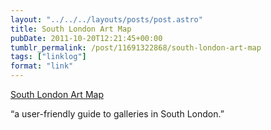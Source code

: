 ```yaml
---
layout: "../../../layouts/posts/post.astro"
title: South London Art Map
pubDate: 2011-10-20T12:21:45+00:00
tumblr_permalink: /post/11691322868/south-london-art-map
tags: ["linklog"]
format: "link"
---
```


[South London Art Map][1]

&ldquo;a user-friendly guide to galleries in South London.&rdquo;

[1]: http://www.southlondonartmap.com/
